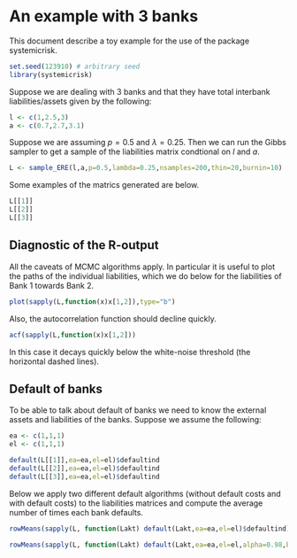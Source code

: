 <!--
%\VignetteEngine{knitr::knitr}
%\VignetteIndexEntry{Some Introductory Examples}
-->
An example with 3 banks
=======================

This document describe a toy example for the use of the package systemicrisk.

```r
set.seed(123910) # arbitrary seed 
library(systemicrisk)
```

Suppose we are dealing with 3 banks and that they have total interbank
liabilities/assets given by the following:
```r
l <- c(1,2.5,3)
a <- c(0.7,2.7,3.1)
```
Suppose we are assuming $p=0.5$ and $\lambda=0.25$.
Then we can run the Gibbs sampler to get a sample of the liabilities
matrix condtional on $l$ and $a$.
```r
L <- sample_ERE(l,a,p=0.5,lambda=0.25,nsamples=200,thin=20,burnin=10)
```
Some examples of the matrics generated are below.
```r
L[[1]]
L[[2]]
L[[3]]
```
Diagnostic of the R-output
--------------------------
All the caveats of MCMC algorithms apply. In particular it is useful
to plot the paths of the individual liabilities, which we do below
for the liabilities of Bank 1 towards Bank 2.
```r
plot(sapply(L,function(x)x[1,2]),type="b")
```

Also, the autocorrelation function should decline quickly.
```r
acf(sapply(L,function(x)x[1,2]))
```

In this case it decays quickly below the white-noise threshold (the
horizontal dashed lines).

Default of banks
----------------
To be able to talk about default of banks  we need to know the
external assets and liabilities of the banks.
Suppose we assume the following:
```r
ea <- c(1,1,1)
el <- c(1,1,1)
```

```r
default(L[[1]],ea=ea,el=el)$defaultind
default(L[[2]],ea=ea,el=el)$defaultind
default(L[[3]],ea=ea,el=el)$defaultind
```

Below we apply two different default  algorithms (without default costs and with default costs) to the liabilities matrices and compute the average number of times each bank defaults.
```r
rowMeans(sapply(L, function(Lakt) default(Lakt,ea=ea,el=el)$defaultind))
```
```r
rowMeans(sapply(L, function(Lakt) default(Lakt,ea=ea,el=el,alpha=0.98,beta=0.98)$defaultind))
```

